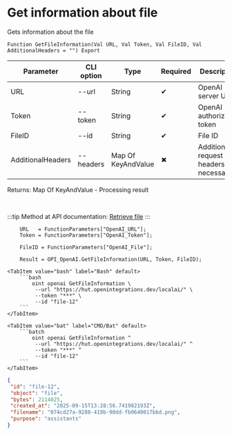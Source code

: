 ﻿---
sidebar_position: 3
description: Get information about file and other functions to work with OpenAI in the Open Integration Package, a free open-source integration library for 1C:Enterprise 8, OneScript and CLI
keywords: [1C, 1С, 1С:Enterprise, 1С:Enterprise 8.3, API, Integration, Services, Exchange, OneScript, CLI, OpenAI]
---


# Get information about file
 Gets information about the file



`Function GetFileInformation(Val URL, Val Token, Val FileID, Val AdditionalHeaders = "") Export`

  | Parameter | CLI option | Type | Required | Description |
  |-|-|-|-|-|
  | URL | --url | String | &#x2714; | OpenAI server URL |
  | Token | --token | String | &#x2714; | OpenAI authorization token |
  | FileID | --id | String | &#x2714; | File ID |
  | AdditionalHeaders | --headers | Map Of KeyAndValue | &#x2716; | Additional request headers, if necessary |

  
  Returns:  Map Of KeyAndValue - Processing result

<br/>

:::tip
Method at API documentation: [Retrieve file](https://platform.openai.com/docs/api-reference/files/retrieve)
:::
<br/>


```bsl title="1C:Enterprise/OneScript code example"
    URL   = FunctionParameters["OpenAI_URL"];
    Token = FunctionParameters["OpenAI_Token"];

    FileID = FunctionParameters["OpenAI_File"];

    Result = OPI_OpenAI.GetFileInformation(URL, Token, FileID);
```
 

 <Tabs>
  
    <TabItem value="bash" label="Bash" default>
        ```bash
            oint openai GetFileInformation \
             --url "https://hut.openintegrations.dev/localai/" \
             --token "***" \
             --id "file-12"
        ```
    </TabItem>
  
    <TabItem value="bat" label="CMD/Bat" default>
        ```batch
            oint openai GetFileInformation ^
             --url "https://hut.openintegrations.dev/localai/" ^
             --token "***" ^
             --id "file-12"
        ```
    </TabItem>
</Tabs>


```json title="Result"
{
 "id": "file-12",
 "object": "file",
 "bytes": 2114025,
 "created_at": "2025-09-15T13:28:56.741982193Z",
 "filename": "074cd27a-9288-419b-90dd-fb0640017bbd.png",
 "purpose": "assistants"
}
```
